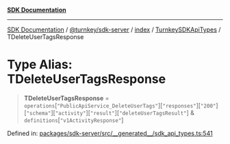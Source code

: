 [**SDK Documentation**](../../../../../../README.mdx)

***

[SDK Documentation](../../../../../../packages.mdx) / [@turnkey/sdk-server](../../../../README.mdx) / [index](../../../README.mdx) / [TurnkeySDKApiTypes](../README.mdx) / TDeleteUserTagsResponse

# Type Alias: TDeleteUserTagsResponse

> **TDeleteUserTagsResponse** = `operations`\[`"PublicApiService_DeleteUserTags"`\]\[`"responses"`\]\[`"200"`\]\[`"schema"`\]\[`"activity"`\]\[`"result"`\]\[`"deleteUserTagsResult"`\] & `definitions`\[`"v1ActivityResponse"`\]

Defined in: [packages/sdk-server/src/\_\_generated\_\_/sdk\_api\_types.ts:541](https://github.com/tkhq/sdk/blob/3a88af7d1d927c6022706911d6af0f92f1440e00/packages/sdk-server/src/__generated__/sdk_api_types.ts#L541)
